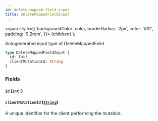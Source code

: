 ```yaml
---
id: delete-mapped-field-input
title: DeleteMappedFieldInput
---
```


<span
style={{
      backgroundColor: color,
      borderRadius: '2px',
      color: '#fff',
      padding: '0.2rem',
    }}>
{children}
</span>
);

Autogenerated input type of DeleteMappedField

```graphql
type DeleteMappedFieldInput {
  id: Int!
  clientMutationId: String
}
```

### Fields

#### `id` ([`Int!`](/api/graphql/documentation/scalars/int))

#### `clientMutationId` ([`String`](/api/graphql/documentation/scalars/string))

A unique identifier for the client performing the mutation.

